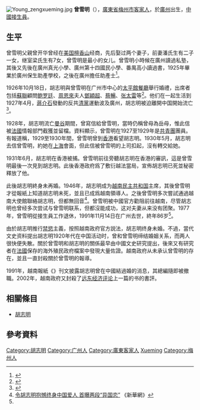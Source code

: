 [[File:Young_zengxueming.jpg|thumb]]
'''曾雪明'''（{{bd|1905年|10月21日|1991年|11月14日|catIdx=Zeng, Xueming}}），[[廣東省|廣東省]][[梅州市|梅州市]][[客家人|客家人]]，於[[廣州|廣州]]出生，[[中國|中國]][[接生員|接生員]]。

==生平==   
曾雪明父親曾开华曾经在[[美国|美国]][[檀香山|檀香山]]经商，先后娶过两个妻子，前妻潘氏生有二子一女，继室梁氏生有7女，曾雪明是最小的女儿。曾雪明小時候在廣州讀過私塾，其後又先後在廣州真光小學、廣州第十四國民小學、番禺高小讀過書，1925年畢業於廣州保生助產學校，之後在廣州擔任助產士<ref name=f1>{{Cite book|title=武汉文史资料 2001年 第1期 总第99期 亲历 亲见 亲闻 大型文史月刊|last=周志华主编；易涛副主编|first=|publisher=《武汉文史资料》编辑部|year=2001.01|isbn=|location=|pages=8-9}}</ref>。

1926年10月18日，胡志明與曾雪明在广州市中心的[[太平館餐廳|太平館餐廳]]舉行婚禮，出席者包括[[蘇聯|蘇聯]]顧問[[米哈伊尔·马尔科维奇·鲍罗廷|鲍罗廷]]、[[周恩來|周恩來]]夫人[[鄧穎超|鄧穎超]]、[[蔡暢|蔡暢]]、[[张太雷|张太雷]]等<ref>{{Cite book|title=越南密战 1950-1954中国援越战争纪实|last=钱江著|first=|publisher=成都：[[四川人民出版社|四川人民出版社]]|year=2015.06|isbn=978-7-220-09358-6|location=|pages=201}}</ref>。他们在一起生活到1927年4月，[[蔣介石|蔣介石]]發動的反共[[四一二事件|清黨]]運動波及廣州，胡志明被迫離開中国開始流亡<ref>{{Cite book|title=张太雷诞辰110周年纪念研讨会文集|last=中共常州市委党史工作委员会，瞿秋白张太雷恽代英研究会编|first=|publisher=北京：[[中央文献出版社|中央文献出版社]]|year=2008.12|isbn=978-7-5073-2676-5|location=|pages=340}}</ref>。

1928年，胡志明流亡[[曼谷|曼谷]]期間，曾寫信給曾雪明，當時仍稱曾母為岳母，惟此信被[[法國|法國]]情報部門截獲並留檔。資料顯示，曾雪明在1927至1929年是[[中國共產主義青年團|共青團]]團員。有報道稱，1929至1930年間，曾雪明曾到[[香港|香港]]看望胡志明。1930年5月，胡志明去信曾雪明，約她在[[上海|上海]]會面，但此信被曾雪明的上司扣起，沒有轉交給她。

1931年6月，胡志明在香港被捕。曾雪明前往旁聽胡志明在香港的審訊，這是曾雪明最後一次見到胡志明。此後香港政府爲了敷衍越法當局，宣佈胡志明已死並秘密釋放了他。

此後胡志明終身未再婚。1946年，胡志明成为[[越南民主共和国|越南民主共和国]]主席，其後曾雪明才從報紙上知道胡志明未死，並且已成爲越南領導人。之後曾雪明多次嘗試通過越南大使館聯絡胡志明，但都無回音<ref>[http://news.xinhuanet.com/overseas/2011-12/14/c_122411195.htm 令胡志明抱憾终身中国爱人 首曝两段“异国恋”] {{Wayback|url=http://news.xinhuanet.com/overseas/2011-12/14/c_122411195.htm |date=20170113191750 }}《新華網》</ref>。曾雪明被中國官方勸阻前往越南，尽管胡志明也曾经多次尝试与曾雪明联系，但都沒能成功，这对夫妻从来没有团聚。1977年，曾雪明從接生員工作退休，1991年11月14日在广州去世，終年86岁<ref name=f1 />。

由於胡志明推行[[禁慾|禁慾]]主義，按照越南政府官方説法，胡志明终身未婚。不過，當代文史资料提出胡志明1920年代在中国活动时，曾和曾雪明缔结婚姻关系，而两人很快便失散。關於曾雪明和胡志明的關係最早由中國文史研究提出，後來又有研究者在[[法國|法國]]保存的海外殖民政府檔案中發現大量佐證。越南政府从未承认曾雪明的存在，並且一直封殺關於曾雪明的報導。

1991年，越南報紙《{{link-en|青年报 (越南)|Tuổi Trẻ|青年報}}》刊文披露胡志明曾在中國結過婚的消息，其總編{{link-vi|武金杏|Vũ Kim Hạnh}}隨即被撤職。2002年，越南政府又封殺了[[远东经济评论|远东经济评论]]上一篇{{link-en|威廉·J·戴克|William J. Duiker}}的书的書評。

==相關條目==
*[[胡志明|胡志明]]

==參考資料==
{{reflist}}
{{DEFAULTSORT:Zeng, Xueming}}

[[Category:胡志明|Category:胡志明]]
[[Category:广州人|Category:广州人]]
[[Category:廣東客家人|Category:廣東客家人]]
[[Category:曾姓|Xueming]]
[[Category:梅州人|Category:梅州人]]